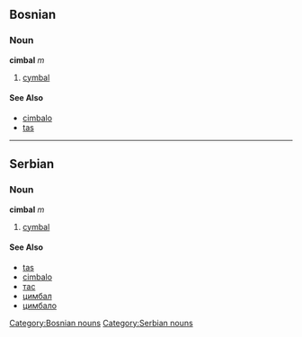 ==Bosnian==
===Noun===
'''cimbal''' ''m''
[[Category:Bosnian nouns]]
#[[cymbal]]
====See Also====
*[[cimbalo]]
*[[tas]]
----
==Serbian==
===Noun===
'''cimbal''' ''m''
[[Category:Serbian nouns]]
#[[cymbal]]
====See Also====
*[[tas]]
*[[cimbalo]]
*[[тас]]
*[[цимбал]]
*[[цимбало]]
